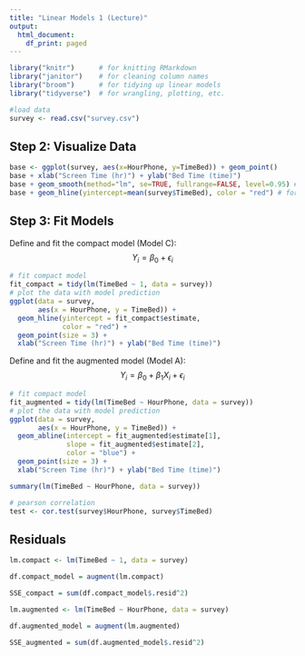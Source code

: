 ```yaml
---
title: "Linear Models 1 (Lecture)"
output:
  html_document:
    df_print: paged
---
```


```r
library("knitr")      # for knitting RMarkdown 
library("janitor")    # for cleaning column names
library("broom")      # for tidying up linear models 
library("tidyverse")  # for wrangling, plotting, etc.
```


```r
#load data
survey <- read.csv("survey.csv")  
```

## Step 2: Visualize Data
```r
base <- ggplot(survey, aes(x=HourPhone, y=TimeBed)) + geom_point()
base + xlab("Screen Time (hr)") + ylab("Bed Time (time)")
base + geom_smooth(method="lm", se=TRUE, fullrange=FALSE, level=0.95) # for linear fit
base + geom_hline(yintercept=mean(survey$TimeBed), color = "red") # for compact
```

## Step 3: Fit Models
Define and fit the compact model (Model C): $$Y_{i} = \beta_{0} + \epsilon_{i}$$
```r
# fit compact model
fit_compact = tidy(lm(TimeBed ~ 1, data = survey))
# plot the data with model prediction
ggplot(data = survey,
       aes(x = HourPhone, y = TimeBed)) + 
  geom_hline(yintercept = fit_compact$estimate,
             color = "red") +
  geom_point(size = 3) +
  xlab("Screen Time (hr)") + ylab("Bed Time (time)")
```
Define and fit the augmented model (Model A): $$Y_{i} = \beta_{0} + \beta_{1}X_{i}+ \epsilon_{i}$$
```r
# fit compact model
fit_augmented = tidy(lm(TimeBed ~ HourPhone, data = survey))
# plot the data with model prediction
ggplot(data = survey,
       aes(x = HourPhone, y = TimeBed)) + 
  geom_abline(intercept = fit_augmented$estimate[1],
              slope = fit_augmented$estimate[2],
              color = "blue") +
  geom_point(size = 3) +
  xlab("Screen Time (hr)") + ylab("Bed Time (time)")

summary(lm(TimeBed ~ HourPhone, data = survey))
```
```r
# pearson correlation
test <- cor.test(survey$HourPhone, survey$TimeBed)
```

## Residuals 

```r
lm.compact <- lm(TimeBed ~ 1, data = survey)

df.compact_model = augment(lm.compact)

SSE_compact = sum(df.compact_model$.resid^2)

lm.augmented <- lm(TimeBed ~ HourPhone, data = survey)

df.augmented_model = augment(lm.augmented)

SSE_augmented = sum(df.augmented_model$.resid^2)
```

